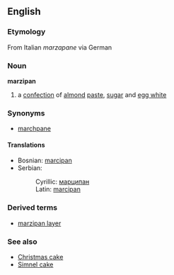 ==English==
{{wikipedia}}
===Etymology===
From Italian ''marzapane'' via German
===Noun===
'''marzipan'''
# a [[confection]] of [[almond]] [[paste]], [[sugar]] and [[egg white]]
===Synonyms===
*[[marchpane]]
====Translations====
*Bosnian: [[marcipan]]
*Serbian:
*:Cyrillic: [[марципан]]
*:Latin: [[marcipan]]
===Derived terms===
*[[marzipan layer]]
===See also===
*[[Christmas cake]]
*[[Simnel cake]]